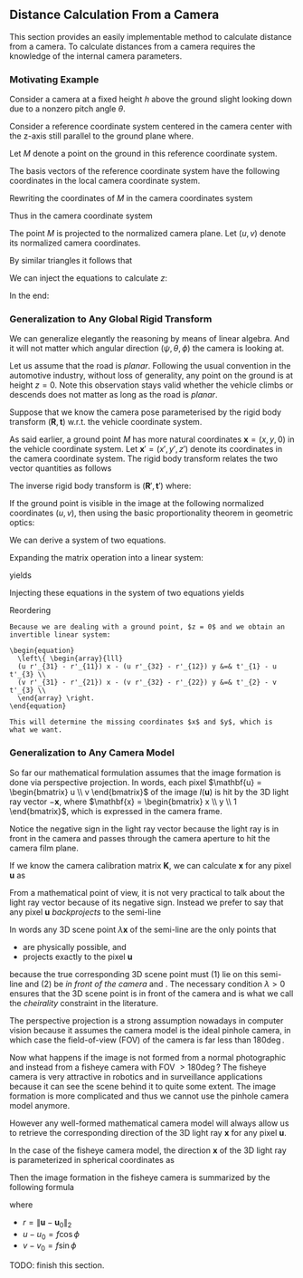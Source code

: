 ## Distance Calculation From a Camera

This section provides an easily implementable method to calculate distance from
a camera. To calculate distances from a camera requires the knowledge of the
internal camera parameters.

### Motivating Example

Consider a camera at a fixed height $h$ above the ground slight looking
down due to a nonzero pitch angle $\theta$.

Consider a reference coordinate system centered in the camera center with the z-axis
still parallel to the ground plane where.

Let $M$ denote a point on the ground in this reference coordinate system.

\begin{equation}
  M = x\ \mathbf{i} + h\ \mathbf{j} + z\ \mathbf{k}
\end{equation}

The basis vectors of the reference coordinate system have the following
coordinates in the local camera coordinate system.

\begin{equation}
  \begin{array}{ccl}
  \mathbf{i} &=&  \mathbf{i}_C \\
  \mathbf{j} &=&  \cos\theta\ \mathbf{j}_C + \sin\theta\ \mathbf{k}_C \\
  \mathbf{k} &=& -\sin\theta\ \mathbf{j}_C + \cos\theta\ \mathbf{k}_C
  \end{array}
\end{equation}

Rewriting the coordinates of $M$ in the camera coordinates system

\begin{equation}
  \begin{array}{ccl}
  M &=& x\ \mathbf{i}_C +
        h (\cos\theta\ \mathbf{j}_C + \sin\theta\ \mathbf{k}_C) +
        z (-\sin\theta\ \mathbf{j}_C + \cos\theta\ \mathbf{k}_C) \\

  M &=& x\ \mathbf{i}_C +
        (h \cos\theta - z \sin\theta)\ \mathbf{j}_C +
        (h \sin\theta + z\cos\theta)\ \mathbf{k}_C \\
  \end{array}
\end{equation}

Thus in the camera coordinate system

\begin{equation}
  \begin{array}{ccl}
  x_C &=& x \\
  y_C &=& h \cos\theta - z \sin\theta \\
  z_C &=& h \sin\theta + z\cos\theta \\
  \end{array}
\end{equation}


The point $M$ is projected to the normalized camera plane. Let $(u,
v)$ denote its normalized camera coordinates.

By similar triangles it follows that

\begin{equation}
  \frac{u}{x_C} = \frac{v}{y_C} = \frac{1}{z_C}
\end{equation}


We can inject the equations to calculate $z$:

\begin{align*}
  v &= \frac{y_C}{z_C} \\
  v &= \frac{h \cos\theta - z \sin\theta}{h \sin\theta + z\cos\theta} \\
  v (h \sin\theta + z\cos\theta) &= h \cos\theta - z \sin\theta \\
  z (v\cos\theta + \sin\theta) &= h (\cos\theta - v \sin\theta)
\end{align*}

In the end:

\begin{equation}
  z = h \frac{\cos\theta - v \sin\theta}{\sin\theta + v\cos\theta} \\
\end{equation}


### Generalization to Any Global Rigid Transform

We can generalize elegantly the reasoning by means of linear algebra. And it
will not matter which angular direction $(\psi, \theta, \phi)$ the camera
is looking at.

Let us assume that the road is *planar*. Following the usual convention in the
automotive industry, without loss of generality, any point on the ground is at
height $z = 0$. Note this observation stays valid whether the vehicle
climbs or descends does not matter as long as the road is *planar*.

Suppose that we know the camera pose parameterised by the rigid body transform
$(\mathbf{R}, \mathbf{t})$ w.r.t. the vehicle coordinate system.

As said earlier, a ground point $M$ has more natural coordinates
$\mathbf{x} = (x, y, 0)$ in the vehicle coordinate system. Let
$\mathbf{x}'= (x', y', z')$ denote its coordinates in the camera
coordinate system. The rigid body transform relates the two vector quantities as
follows

\begin{equation}
  \mathbf{x} = \mathbf{R} \mathbf{x}' + \mathbf{t} \\
\end{equation}

The inverse rigid body transform is $(\mathbf{R}', \mathbf{t}')$
where:

\begin{equation}
  \begin{aligned}
  \mathbf{R}' &= \mathbf{R}^T \\
  \mathbf{t}' &= -\mathbf{R}^T \mathbf{t} \\
  \mathbf{x}' &= \mathbf{R}' \mathbf{x} + \mathbf{t}' \\
  \end{aligned}
\end{equation}

If the ground point is visible in the image at the following normalized
coordinates $(u, v)$, then using the basic proportionality theorem in
geometric optics:

\begin{equation}
  \frac{u}{x'} = \frac{v}{y'} = \frac{1}{z'},
\end{equation}

We can derive a system of two equations.

\begin{equation}
  \left\{ \begin{array}{lll}
  u z' - x' &=& 0 \\
  v z' - y' &=& 0 \\
  \end{array} \right.
\end{equation}

Expanding the matrix operation into a linear system:

\begin{equation}
  \mathbf{x}' = \mathbf{R}' \mathbf{x} + \mathbf{t}' \\
\end{equation}

yields

\begin{equation}
  \left\{ \begin{array}{lll}
  x' &=& r'_{11} x + r'_{12} y + r'_{13} z + t'_{1}\\
  y' &=& r'_{21} x + r'_{22} y + r'_{23} z + t'_{2}\\
  z' &=& r'_{31} x + r'_{32} y + r'_{33} z + t'_{3}\\
  \end{array} \right.
\end{equation}

Injecting these equations in the system of two equations yields

\begin{equation}
  \left\{ \begin{array}{lll}
  u (r'_{31} x + r'_{32} y + r'_{33} z + t'_{3}) -
    (r'_{11} x + r'_{12} y + r'_{13} z + t'_{1})  &=& 0 \\

  v (r'_{31} x + r'_{32} y + r'_{33} z + t'_{3}) -
    (r'_{21} x + r'_{22} y + r'_{23} z + t'_{2}) &=& 0\\
  \end{array} \right.
\end{equation}

Reordering

\begin{equation}
  \left\{ \begin{array}{lll}
  (u r'_{31} - r'_{11}) x - (u r'_{32} - r'_{12}) y + (u r'_{33} - r'_{13}) z
  &=& t'_{1} - u t'_{3} \\

  (v r'_{31} - r'_{21}) x - (v r'_{32} - r'_{22}) y + (v r'_{33} - r'_{23}) z
  &=& t'_{2} - v t'_{3}  \\
  \end{array} \right.
\end{equation}

```proposition
Because we are dealing with a ground point, $z = 0$ and we obtain an
invertible linear system:

\begin{equation}
  \left\{ \begin{array}{lll}
  (u r'_{31} - r'_{11}) x - (u r'_{32} - r'_{12}) y &=& t'_{1} - u t'_{3} \\
  (v r'_{31} - r'_{21}) x - (v r'_{32} - r'_{22}) y &=& t'_{2} - v t'_{3} \\
  \end{array} \right.
\end{equation}

This will determine the missing coordinates $x$ and $y$, which is
what we want.
```


### Generalization to Any Camera Model

So far our mathematical formulation assumes that the image formation is done via
perspective projection. In words, each pixel $\mathbf{u} =
\begin{bmatrix} u \\ v \end{bmatrix}$ of the image $I(\mathbf{u})$ is hit by the
3D light ray vector $-\mathbf{x}$, where $\mathbf{x} = \begin{bmatrix} x \\ y \\
1 \end{bmatrix}$, which is expressed in the camera frame.

Notice the negative sign in the light ray vector because the light ray is in
front in the camera and passes through the camera aperture to hit the camera
film plane.

If we know the camera calibration matrix $\mathbf{K}$, we can calculate
$\mathbf{x}$ for any pixel $\mathbf{u}$ as
\begin{equation}
  \mathbf{x} = \mathbf{K}^{-1} \begin{bmatrix} \mathbf{u} \\ 1 \end{bmatrix},
\end{equation}

From a mathematical point of view, it is not very practical to talk about the
light ray vector because of its negative sign. Instead we prefer to say that any
pixel $\mathbf{u}$ *backprojects* to the semi-line

\begin{equation}
  \{ \lambda \mathbf{x} : \lambda > 0 \}.
\end{equation}

In words any 3D scene point $\lambda \mathbf{x}$ of the semi-line are the only
points that

- are physically possible, and
- projects exactly to the pixel $\mathbf{u}$

because the true corresponding 3D scene point must (1) lie on this semi-line and
(2) be *in front of the camera* and . The necessary condition $\lambda > 0$
ensures that the 3D scene point is in front of the camera and is what we call
the *cheirality* constraint in the literature.

The perspective projection is a strong assumption nowadays in computer vision
because it assumes the camera model is the ideal pinhole camera, in which case
the field-of-view (FOV) of the camera is far less than $180 \deg$.

Now what happens if the image is not formed from a normal photographic and
instead from a fisheye camera with FOV $> 180 \deg$? The fisheye camera is very
attractive in robotics and in surveillance applications because it can see the
scene behind it to quite some extent.
The image formation is more complicated and thus we cannot use the pinhole
camera model anymore.

However any well-formed mathematical camera model will
always allow us to retrieve the corresponding direction of the 3D light ray
$\mathbf{x}$ for any pixel $\mathbf{u}$.

In the case of the fisheye camera model, the direction $\mathbf{x}$ of the 3D
light ray is parameterized in spherical coordinates as
\begin{equation}
\mathbf{x} =
\begin{bmatrix}
  \cos \phi \cos \theta \\
  \sin \phi \cos \theta \\
  \sin \theta
\end{bmatrix}
\end{equation}

Then the image formation in the fisheye camera is summarized by the following formula
\begin{equation}
  r = 2 f \tan \frac{\theta}{2}
\end{equation}

where

- $r = \| \mathbf{u} - \mathbf{u}_0 \|_2$
- $u - u_0 = f \cos \phi$
- $v - v_0 = f \sin \phi$

TODO: finish this section.
